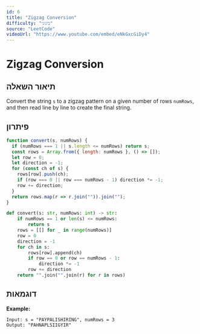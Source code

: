 ```yaml
---
id: 6
title: "Zigzag Conversion"
difficulty: "בינוני"
source: "LeetCode"
videoUrl: "https://www.youtube.com/embed/eNkGxcGiDy4"
---
```


# Zigzag Conversion

## תיאור השאלה

Convert the string `s` to a zigzag pattern on a given number of rows `numRows`, and then read line by line to create the final string.

## פיתרון

```javascript
function convert(s, numRows) {
  if (numRows === 1 || s.length <= numRows) return s;
  const rows = Array.from({ length: numRows }, () => []);
  let row = 0;
  let direction = -1;
  for (const ch of s) {
    rows[row].push(ch);
    if (row === 0 || row === numRows - 1) direction *= -1;
    row += direction;
  }
  return rows.map(r => r.join("")).join("");
}
```

```python
def convert(s: str, numRows: int) -> str:
    if numRows == 1 or len(s) <= numRows:
        return s
    rows = [[] for _ in range(numRows)]
    row = 0
    direction = -1
    for ch in s:
        rows[row].append(ch)
        if row == 0 or row == numRows - 1:
            direction *= -1
        row += direction
    return "".join("".join(r) for r in rows)
```

## דוגמאות

**Example:**
```
Input: s = "PAYPALISHIRING", numRows = 3
Output: "PAHNAPLSIIGYIR"
```


